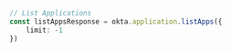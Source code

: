 ```typescript index.ts
// List Applications
const listAppsResponse = okta.application.listApps({
    limit: -1
})
```